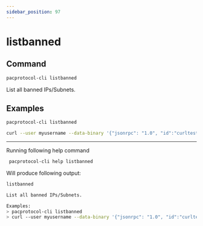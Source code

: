 ```yaml
---
sidebar_position: 97
---
```


# listbanned
## Command

```bash
pacprotocol-cli listbanned
```

List all banned IPs/Subnets.



## Examples
```bash
pacprotocol-cli listbanned 
```

```bash
curl --user myusername --data-binary '{"jsonrpc": "1.0", "id":"curltest", "method": "listbanned", "params": [] }' -H 'content-type: text/plain;' http://127.0.0.1:1111/
```




___

Running following help command
```bash
 pacprotocol-cli help listbanned
```
Will produce following output:


```bash
listbanned

List all banned IPs/Subnets.

Examples:
> pacprotocol-cli listbanned 
> curl --user myusername --data-binary '{"jsonrpc": "1.0", "id":"curltest", "method": "listbanned", "params": [] }' -H 'content-type: text/plain;' http://127.0.0.1:1111/

```

